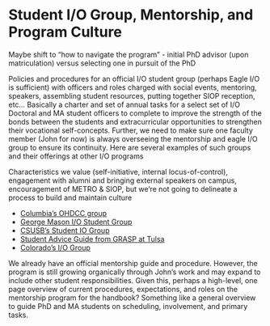 # Student I/O Group, Mentorship, and Program Culture {#culture}

Maybe shift to "how to navigate the program" - initial PhD advisor (upon matriculation) versus selecting one in pursuit of the PhD

Policies and procedures for an official I/O student group (perhaps Eagle I/O is sufficient) with officers and roles charged with social events, mentoring, speakers, assembling student resources, putting together SIOP reception, etc… Basically a charter and set of annual tasks for a select set of I/O Doctoral and MA student officers to complete to improve the strength of the bonds between the students and extracurricular opportunities to strengthen their vocational self-concepts. Further, we need to make sure one faculty member (John for now) is always overseeing the mentorship and eagle I/O group to ensure its continuity. Here are several examples of such groups and their offerings at other I/O programs

Characteristics we value (self-initiative, internal locus-of-control), engagement with alumni and bringing external speakers on campus, encouragement of METRO & SIOP, but we’re not going to delineate a process to build and maintain culture

+ [Columbia’s OHDCC group](http://ohdcc.org/)
+ [George Mason I/O Student Group](https://io.gmu.edu/iopsa)
+ [CSUSB’s Student IO Group](https://artsandsciences.utulsa.edu/wp-content/uploads/sites/6/2015/02/GRASP-Handbook-2015-2016.pdf)
+ [Student Advice Guide from GRASP at Tulsa](https://artsandsciences.utulsa.edu/wp-content/uploads/sites/6/2015/02/GRASP-Handbook-2015-2016.pdf)
+ [Colorado’s I/O Group](http://iopac.colostate.edu/)

We already have an official mentorship guide and procedure. However, the program is still growing organically through John’s work and may expand to include other student responsibilities. Given this, perhaps a high-level, one page overview of current procedures, expectations, and roles on the mentorship program for the handbook? Something like a general overview to guide PhD and MA students on scheduling, involvement, and primary tasks. 
